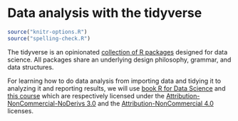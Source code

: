 # Data analysis with the tidyverse

```r
source("knitr-options.R")
source("spelling-check.R")
```

The tidyverse is an opinionated [collection of R packages](https://www.tidyverse.org/packages/) designed for data science. All packages share an underlying design philosophy, grammar, and data structures. 

For learning how to do data analysis from importing data and tidying it to analyzing it and reporting results, we will use [book R for Data Science](http://r4ds.had.co.nz/) and [this course](https://dcl-2017-04.github.io/curriculum/upcoming.html) which are respectively licensed under the [Attribution-NonCommercial-NoDerivs 3.0](https://creativecommons.org/licenses/by-nc-nd/3.0/us/) and the [Attribution-NonCommercial 4.0](https://creativecommons.org/licenses/by-nc/4.0/) licenses.

<!-- ## Import data -->

<!-- We have seen the "Import Dataset" button of RStudio: -->

<!-- ```{r, echo=FALSE} -->
<!-- knitr::include_graphics("images/data-import-environment.png") -->
<!-- ``` -->

<!-- - You can use [package **readr**](http://readr.tidyverse.org/) (part of the tidyverse). -->

<!-- - Personally, I also really like `data.table::read()` (with parameter `data.table = FALSE` if you want a `data.frame` instead of a `data.table`) which is very fast and convenient, and have been available for quite some time. -->

<!-- - Use [package **feather**](https://blog.rstudio.com/2016/03/29/feather/) to read/write data frames from/to R/Python. -->

<!-- - Check other available package with [this list](https://github.com/rstudio/RStartHere#import). -->

<!-- ## Tidy data -->

<!-- So, what does "tidy" mean in "tidyverse"? -->


<!-- ## Other "tidy" packages -->

<!-- - analysis of text data: [package **tidytext**](https://github.com/juliasilge/tidytext) with [the associated book](https://www.tidytextmining.com/), -->

<!-- - analysis of financial data: [package **tidyquant**](https://business-science.github.io/tidyquant/index.html), -->

<!-- - analysis of time series data: [package **tidytime**]. -->